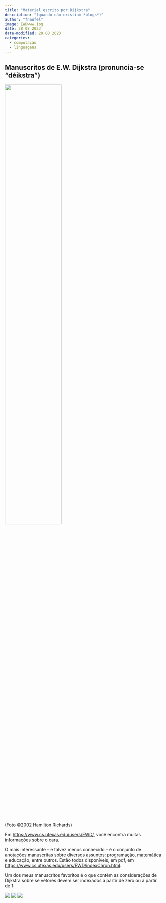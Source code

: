 ```yaml
---
title: "Material escrito por Dijkstra"
description: "(quando não existiam *blogs*)"
author: "fnaufel"
image: EWDwww.jpg
date: 28 08 2023
date-modified: 28 08 2023
categories:
  - computação
  - linguagens
---
```

  
## Manuscritos de E.W. Dijkstra (pronuncia-se "déikstra")

![](EWDwww.jpg){fig-alt="dijkstra" #fig-dijkstra width=60% fig-align="center"}

(Foto ©2002 Hamilton Richards)

Em <https://www.cs.utexas.edu/users/EWD/>, você encontra muitas informações sobre o cara.

O mais interessante -- e talvez menos conhecido -- é o conjunto de anotações manuscritas sobre diversos assuntos: programação, matemática e educação, entre outros. Estão todos disponíveis, em pdf, em <https://www.cs.utexas.edu/users/EWD/indexChron.html>.

Um dos meus manuscritos favoritos é o que contém as considerações de Dijkstra sobre se vetores devem ser indexados a partir de zero ou a partir de 1:

![](EWD831-1_1.png){fig-alt="ewd1" #fig-ewd1 fig-align="center"}
![](EWD831-2_1.png){fig-alt="ewd2" #fig-ewd2 fig-align="center"}
![](EWD831-3_1.png){fig-alt="ewd3" #fig-ewd3 fig-align="center"}
